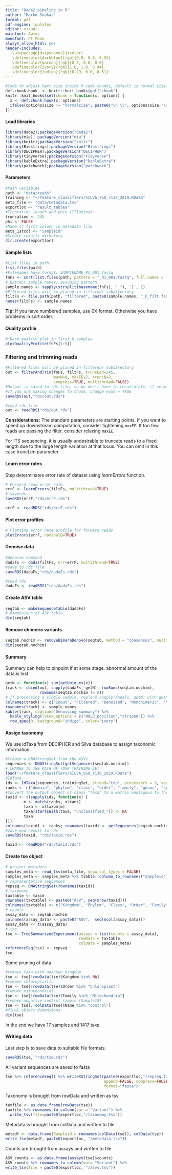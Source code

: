 ```yaml
---
title: "Dada2 pipeline in R"
author: "Marko Suokas"
format: pdf
pdf-engine: lualatex
editor: visual
mainfont: Aptos
monofont: PT Mono
always_allow_html: yes
header-includes:
   \usepackage[dvipsnames]{xcolor}
   \definecolor{darkblue}{rgb}{0.0, 0.0, 0.55}
   \definecolor{maroon}{rgb}{0.5, 0.0, 0.0}
   \definecolor{ivory}{rgb}{1.0, 1.0, 0.94}
   \definecolor{indigo}{rgb}{0.29, 0.0, 0.51}
---
```


```r
#Code to adjust text size inside R code chunks, default is normal size
def.chunk.hook  <- knitr::knit_hooks$get("chunk")
knitr::knit_hooks$set(chunk = function(x, options) {
  x <- def.chunk.hook(x, options)
  ifelse(options$size != "normalsize", paste0("\n \\", options$size,"\n\n", x, "\n\n \\normalsize"), x)
})
```

#### Load libraries

```r
library(dada2);packageVersion("dada2")
library(mia); packageVersion("mia")
library(knitr);packageVersion("knitr")
library(Biostrings);packageVersion("Biostrings")
library(DECIPHER);packageVersion("DECIPHER")
library(tidyverse);packageVersion("tidyverse")
library(kableExtra);packageVersion("kableExtra")
library(patchwork);packageVersion("patchwork")
```

\newpage

#### Parameters

```r
#Path variables
path <- "data/reads"
training <- "~/feature_classifiers/SILVA_SSU_r138_2019.RData"
meta_file <- "data/metadata.tsv"
exportloc <- "result_tables"
#Truncation length and phix (Illumina)
truncation <- 245
phi <- FALSE
#Name of first column in metadata file
meta_1stcol <- "Sampleid"
#Create results directory
dir.create(exportloc)
```

#### Sample lists

```r
#List files in path
list.files(path)
#Filenames have format: SAMPLENAME_R1_001.fastq
fnFs <- sort(list.files(path, pattern = "_R1_001.fastq", full.names = TRUE))
# Extract sample names, assuming pattern
sample.names <- sapply(strsplit(basename(fnFs), "_"), `[`, 1)
#Filtered files will be placed in filtered/ subdirectory
filtFs <- file.path(path, "filtered", paste0(sample.names, "_F_filt.fastq.gz"))
names(filtFs) <- sample.names
```

**Tip:** If you have numbered samples, use 0X format. Otherwise you have problems in sort order.

\newpage

#### Quality profile

```r
# Base quality plot in first 6 samples
plotQualityProfile(fnFs[1:6])
```

\newpage

### Filtering and trimming reads

```r
#Filtered files will be placed in filtered/ subdirectory
out <- filterAndTrim(fnFs, filtFs, truncLen=245,
                     maxN=0, maxEE=2, truncQ=2,
                     compress=TRUE, multithread=FALSE)
#Output is saved to rds file, so we don't have to recalculate, if we make changes
#If you are making changes to chunk, change eval = TRUE
saveRDS(out,"rds/out.rds")
```

```r
#read rds file
out <- readRDS("rds/out.rds")
```

**Considerations:** The standard parameters are starting points. If you want to speed up downstream computation, consider tightening `maxEE`. If too few reads are passing the filter, consider relaxing `maxEE`.

For ITS sequencing, it is usually undesirable to truncate reads to a fixed length due to the large length variation at that locus. You can omit in this case truncLen parameter.

#### Learn error rates

Step determinates error rate of dataset using *learnErrors* function.

```r
# Forward read error rate
errF <- learnErrors(filtFs, multithread=TRUE)
# saverds
saveRDS(errF,"rds/errF.rds")
```

```r
errF <- readRDS("rds/errF.rds")
```

\newpage

#### Plot error profiles

```r
# Plotting error rate profile for forward reads
plotErrors(errF, nominalQ=TRUE)
```

\newpage

#### Denoise data

```r
#denoise command
dadaFs <- dada(filtFs, err=errF, multithread=TRUE)
#save to rds file
saveRDS(dadaFs,"rds/dadaFs.rds")
```

```r
#read rds
dadaFs <- readRDS("rds/dadaFs.rds")
```

#### Create ASV table

```r
seqtab <- makeSequenceTable(dadaFs)
# Dimensions of ASV table
dim(seqtab)
```

#### Remove chimeric variants

```r
seqtab.nochim <- removeBimeraDenovo(seqtab, method = "consensus", multithread = TRUE, verbose = TRUE)
dim(seqtab.nochim)
```

\newpage

#### Summary

Summary can help to pinpoint if at some stage, abnormal amount of the data is lost

```r
getN <- function(x) sum(getUniques(x))
track <- cbind(out, sapply(dadaFs, getN), rowSums(seqtab.nochim),
               rowSums(seqtab.nochim != 0))
# If processing a single sample, replace sapply(dadaFs, getN) with getN(dadaFs)
colnames(track) <- c("Input", "Filtered", "Denoised", "Nonchimeric", "Variants")
rownames(track) <- sample.names
kable(track, caption="Denoising summary") %>%
  kable_styling(latex_options = c("HOLD_position","striped")) %>%
  row_spec(0, background="indigo", color="ivory")
```

\newpage

#### Assign taxonomy

We use idTaxa from DECIPHER and Silva database to assign taxonomic information.

```r
#Create a DNAStringSet from the ASVs
sequences <- DNAStringSet(getSequences(seqtab.nochim))
# CHANGE TO THE PATH OF YOUR TRAINING SET
load("~/feature_classifiers/SILVA_SSU_r138_2019.RData")
#IdTaxa
ids <- IdTaxa(sequences, trainingSet, strand="top", processors = 3, verbose = FALSE)
ranks <- c("domain", "phylum", "class", "order", "family", "genus", "species") 
#Convert the output object of class "Taxa" to a matrix analogous to the output from assignTaxonomy
taxid <- t(sapply(ids, function(x) {
        m <- match(ranks, x$rank)
        taxa <- x$taxon[m]
        taxa[startsWith(taxa, "unclassified_")] <- NA
        taxa
}))
colnames(taxid) <- ranks; rownames(taxid) <- getSequences(seqtab.nochim)
#save end result to rds
saveRDS(taxid, "rds/taxid.rds")
```

```r
taxid <- readRDS("rds/taxid.rds")
```

#### Create tse object

```r
# project metadata
samples_meta <- read_tsv(meta_file, show_col_types = FALSE)
samples_meta <- samples_meta %>% tibble::column_to_rownames("Sampleid")
# representative sequences
repseq <- DNAStringSet(rownames(taxid))
# taxonomy
taxtable <- taxid
rownames(taxtable) <- paste0("ASV", seq(nrow(taxid)))
colnames(taxtable) <- c("Kingdom", "Phylum", "Class", "Order", "Family", "Genus", "Species")
# counts
assay_data <- seqtab.nochim
colnames(assay_data) <- paste0("ASV",  seq(ncol(assay_data)))
assay_data <- t(assay_data)
# tse
tse <- TreeSummarizedExperiment(assays = list(counts = assay_data),
                                rowData = taxtable,
                                colData = samples_meta)
referenceSeq(tse) <- repseq
tse
```

\newpage

Some pruning of data

```r
#remove taxa with unknown kingdom
tse <- tse[!rowData(tse)$Kingdom %in% NA]
#remove chloroplastic
tse <- tse[!rowData(tse)$Order %in% "Chloroplast"]
#remove mitochondrial
tse <- tse[!rowData(tse)$Family %in% "Mitochondria"]
#remove negative control sample (Sample18)
tse <- tse[,!colData(tse)$Name %in% "control"]  
#final object dimensions
dim(tse)
```

In the end we have 17 samples and 1417 taxa

#### Writing data

Last step is to save data to suitable file formats.

```r
saveRDS(tse, "rds/tse.rds")
```

All variant sequences are saved to fasta

```r
tse %>% referenceSeq() %>% writeXStringSet(paste0(exportloc,"/repseq.fasta"),
                                           append=FALSE, compress=FALSE,
                                           format="fasta")
```

Taxonomy is brought from rowData and written as tsv

```r
taxfile <- as.data.frame(rowData(tse))
taxfile %>% rownames_to_column(var = "Variant") %>%
  write_tsv(file=paste0(exportloc,"/taxonomy.tsv"))
```

Metadata is brought from colData and written to file

```r
metadf <- data.frame(Sampleid = rownames(colData(tse)), colData(tse))
write_tsv(metadf, paste0(exportloc, "/metadata.tsv"))
```

Counts are brought from assays and written to file

```r
ASV_counts <- as.data.frame(assays(tse)$counts)
ASV_counts %>% rownames_to_column(var= "Variant") %>%
write_tsv(file = paste0(exportloc, "/asvs.tsv"))
```
